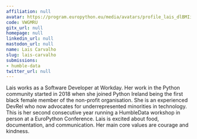 ```yaml
---
affiliation: null
avatar: https://program.europython.eu/media/avatars/profile_lais_dlBMIiY.jpeg
code: VWGMRU
gitx_url: null
homepage: null
linkedin_url: null
mastodon_url: null
name: Lais Carvalho
slug: lais-carvalho
submissions:
- humble-data
twitter_url: null
---
```


Lais works as a Software Developer at Workday. Her work in the Python community started in 2018 when she joined Python Ireland being the first black female member of the non-profit organisation.
She is an experienced DevRel who now advocates for underrepresented minorities in technology. This is her second consecutive year running a HumbleData workshop in person at a EuroPython Conference.
Lais is excited about food, documentation, and communication. Her main core values are courage and kindness.